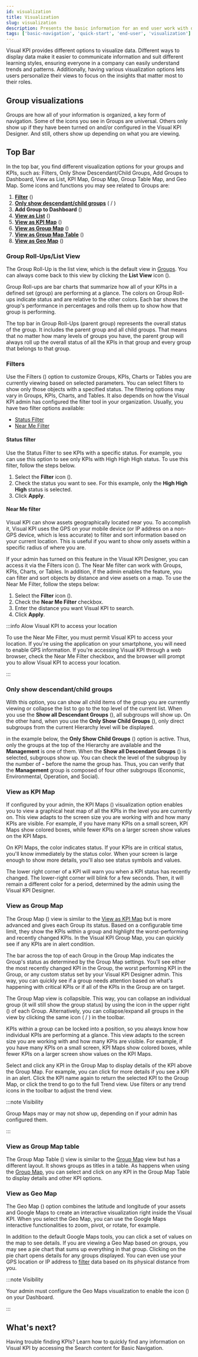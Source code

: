 ```yaml
---
id: visualization
title: Visualization
slug: visualization
description: Presents the basic information for an end user work with different KPI views in Transpara's Visual KPIs software.
tags: ['basic-navigation', 'quick-start', 'end-user', 'visualization']
---
```



Visual KPI provides different options to visualize data. Different ways to display data make it easier to communicate information and suit different learning styles, ensuring everyone in a company can easily understand trends and patterns. Additionally, having various visualization options lets users personalize their views to focus on the insights that matter most to their roles. 

## Group visualizations 

Groups are how all of your information is organized, a key form of navigation. Some of the icons you see in Groups are universal. Others only show up if they have been turned on and/or configured in the Visual KPI Designer. And still, others show up depending on what you are viewing.

## Top Bar 

In the top bar, you find different visualization options for your groups and KPIs, such as: Filters, Only Show Descendant/Child Groups, Add Groups to Dashboard, View as List, KPI Map, Group Map, Group Table Map, and Geo Map. Some icons and functions you may see related to Groups are: 

1. [**Filter**](/docs/end-user/basic-navigation/visualization/#filters) (<SvgFont icon="184"/>)
2. [**Only show descendant/child groups**](/docs/end-user/basic-navigation/visualization/#only-show-descendantchild-groups) (<SvgFont icon="207"/> / <SvgFont icon="208"/>)
3. **Add Group to Dashboard** (<SvgFont icon="115"/>)
4. [**View as List**](/docs/end-user/basic-navigation/visualization/#group-roll-upslist-view) (<SvgFont icon="206"/>)
5. [**View as KPI Map**](/docs/end-user/basic-navigation/visualization/#view-as-kpi-map) (<SvgFont icon="5"/>)
6. [**View as Group Map**](/docs/end-user/basic-navigation/visualization/#view-as-group-map) (<SvgFont icon="141"/>)
7. [**View as Group Map Table**](/docs/end-user/basic-navigation/visualization/#view-as-group-map-table) (<SvgFont icon="21"/>)
8. [**View as Geo Map**](/docs/end-user/basic-navigation/visualization/#view-as-geo-map) (<SvgFont icon="264"/>)

<StylizedImage
  imgURL="img/docs/end-user/basic-navigation/visualization/basicnavigation-groups-visualization-options.png"
  alt="Menu options"
/>

### Group Roll-Ups/List View

The Group Roll-Up is the list view, which is the default view in [Groups](groups). You can always come back to this view by clicking the **List View** icon (<SvgFont icon="206"/>).

<StylizedImage
  imgURL="img/docs/end-user/basic-navigation/visualization/basicnavigation-groups-rollup.png"
  alt="List View"
/>

Group Roll-ups are bar charts that summarize how all of your KPIs in a defined set (group) are performing at a glance. The colors on Group Roll-ups indicate status and are relative to the other colors. Each bar shows the group's performance in percentages and rolls them up to show how that group is performing. 

The top bar in Group Roll-Ups (parent group) represents the overall status of the group. It includes the parent group and all child groups. That means that no matter how many levels of groups you have, the parent group will always roll up the overall status of all the KPIs in that group and every group that belongs to that group.

### Filters

Use the Filters (<SvgFont icon="184"/>) option to customize Groups, KPIs, Charts or Tables you are currently viewing based on selected parameters. You can select filters to show only those objects with a specified status. The filtering options may vary in Groups, KPIs, Charts, and Tables. It also depends on how the Visual KPI admin has configured the filter tool in your organization. Usually, you have two filter options available:

- [Status Filter ](visualization#status-filter)
- [Near Me Filter](visualization#near-me-filter)

#### Status filter

Use the Status Filter to see KPIs with a specific status. For example, you can use this option to see only KPIs with High High High status. To use this filter, follow the steps below.

1. Select the **Filter** icon (<SvgFont icon="184"/>).
2. Check the status you want to see. For this example, only the **High High High** status is selected.
3. Click **Apply**.

<StylizedImage
  imgURL="img/docs/end-user/basic-navigation/visualization/basicvisualization-filter.gif"
  alt="Menu options"
/>

#### Near Me filter

Visual KPI can show assets geographically located near you. To accomplish it, Visual KPI uses the GPS on your mobile device (or IP address on a non-GPS device, which is less accurate) to filter and sort information based on your current location. This is useful if you want to show only assets within a specific radius of where you are. 

If your admin has turned on this feature in the Visual KPI Designer, you can access it via the Filters icon (<SvgFont icon="184"/>). The Near Me filter can work with Groups, KPIs, Charts, or Tables. In addition, if the admin enables the feature, you can filter and sort objects by distance and view assets on a map. To use the Near Me Filter, follow the steps below:

1. Select the **Filter** icon (<SvgFont icon="184"/>).
2. Check the **Near Me Filter** checkbox.
3. Enter the distance you want Visual KPI to search.
3. Click **Apply**.

<StylizedImage
  imgURL="img/docs/end-user/basic-navigation/visualization/basicvisualization-near-me.png"
  alt="Near Me Filter"
/>

:::info Alow Visual KPI to access your location

To use the Near Me Filter, you must permit Visual KPI to access your location. If you're using the application on your smartphone, you will need to enable GPS information. If you're accessing Visual KPI through a web browser, check the Near Me Filter checkbox, and the browser will prompt you to allow Visual KPI to access your location.

:::

### Only show descendant/child groups

With this option, you can show all child items of the group you are currently viewing or collapse the list to go to the top level of the current list. When you use the **Show all Descendant Groups** (<SvgFont icon="208"/>), all subgroups will show up. On the other hand, when you use the **Only Show Child Groups** (<SvgFont icon="207"/>), only direct subgroups from the current Hierarchy level will be displayed.

in the example below, the **Only Show Child Groups** (<SvgFont icon="207"/>) option is active. Thus, only the groups at the top of the Hierarchy are available and the **Management** is one of them. When the **Show all Descendant Groups** (<SvgFont icon="208"/>) is selected, subgroups show up. You can check the level of the subgroup by the number of **-** before the name the group has. Thus, you can verify that the **Management** group is composed of four other subgroups (Economic, Environmental, Operation, and Social).

<StylizedImage
  imgURL="img/docs/end-user/basic-navigation/visualization/basicvisualization-childgroups.gif"
  alt="Childgroups visualization"
/>

### View as KPI Map

If configured by your admin, the KPI Maps (<SvgFont icon="5"/>) visualization option enables you to view a graphical heat map of all the KPIs in the level you are currently on. This view adapts to the screen size you are working with and how many KPIs are visible. For example, if you have many KPIs on a small screen, KPI Maps show colored boxes, while fewer KPIs on a larger screen show values on the KPI Maps. 

On KPI Maps, the color indicates status. If your KPIs are in critical status, you'll know immediately by the status color. When your screen is large enough to show more details, you'll also see status symbols and values. 

The lower right corner of a KPI will warn you when a KPI status has recently changed. The lower-right corner will blink for a few seconds. Then, it will remain a different color for a period, determined by the admin using the Visual KPI Designer. 

<StylizedImage
  imgURL="img/docs/end-user/basic-navigation/visualization/basicnavigation-kpimap.png"
  alt=""
/>

### View as Group Map

The Group Map (<SvgFont icon="141"/>) view is similar to the [View as KPI Map](visualization#view-as-kpi-map) but is more advanced and gives each Group its status. Based on a configurable time limit, they show the KPIs within a group and highlight the worst-performing and recently changed KPIs. In the Visual KPI Group Map, you can quickly see if any KPIs are in alert condition. 

The bar across the top of each Group in the Group Map indicates the Group's status as determined by the Group Map settings. You'll see either the most recently changed KPI in the Group, the worst performing KPI in the Group, or any custom status set by your Visual KPI Designer admin. This way, you can quickly see if a group needs attention based on what's happening with critical KPIs or if all of the KPIs in the Group are on target. 

<StylizedImage
  imgURL="img/docs/end-user/basic-navigation/visualization/basicvisualization-visualization-groupmap.gif"
  alt=""
/>

The Group Map view is collapsible. This way, you can collapse an individual group (it will still show the group status) by using the icon in the upper right (<SvgFont icon="139"/>) of each Group. Alternatively, you can collapse/expand all groups in the view by clicking the same icon (<SvgFont icon="140"/> / <SvgFont icon="139"/>) in the toolbar. 

KPIs within a group can be locked into a position, so you always know how individual KPIs are performing at a glance. This view adapts to the screen size you are working with and how many KPIs are visible. For example, if you have many KPIs on a small screen, KPI Maps show colored boxes, while fewer KPIs on a larger screen show values on the KPI Maps.

Select and click any KPI in the Group Map to display details of the KPI above the Group Map. For example, you can click for more details if you see a KPI in an alert. Click the KPI name again to return the selected KPI to the Group Map, or click the trend to go to the full Trend view. Use filters or any trend icons in the toolbar to adjust the trend view. 

:::note Visibility

Group Maps may or may not show up, depending on if your admin has configured them. 

:::

### View as Group Map table

The Group Map Table (<SvgFont icon="21"/>) view is similar to the [Group Map](visualization#view-as-group-map) view but has a different layout. It shows groups as titles in a table. As happens when using the [Group Map](visualization#view-as-group-map), you can select and click on any KPI in the Group Map Table to display details and other KPI options.

<StylizedImage
  imgURL="img/docs/end-user/basic-navigation/visualization/basicvisualization-visualization-groupmaptable.gif"
  alt="View KPIs using the Group Map Table "
/>

### View as Geo Map

The Geo Map (<SvgFont icon="264"/>) option combines the latitude and longitude of your assets and Google Maps to create an interactive visualization right inside the Visual KPI. When you select the Geo Map, you can use the Google Maps interactive functionalities to zoom, pivot, or rotate, for example. 

In addition to the default Google Maps tools, you can click a set of values on the map to see details. If you are viewing a Geo Map based on groups, you may see a pie chart that sums up everything in that group. Clicking on the pie chart opens details for any groups displayed. You can even use your GPS location or IP address to [filter](visualization#near-me-filter) data based on its physical distance from you. 

<StylizedImage
  imgURL="img/docs/end-user/basic-navigation/visualization/basicvisualization-visualization-geomap.gif"
  alt="Geo Map visualization option"
/>

:::note Visibility

Your admin must configure the Geo Maps visualization to enable the icon (<SvgFont icon="264"/>) on your Dashboard. 

:::

## What's next? 

Having trouble finding KPIs? Learn how to quickly find any information on Visual KPI by accessing the Search content for Basic Navigation.


